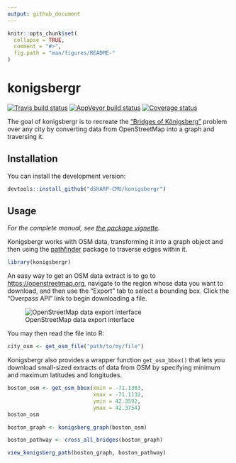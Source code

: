 ```yaml
---
output: github_document
---
```


<!-- README.md is generated from README.Rmd. Please edit that file -->

```r
knitr::opts_chunk$set(
  collapse = TRUE,
  comment = "#>",
  fig.path = "man/figures/README-"
)
```

# konigsbergr

[![Travis build status](https://travis-ci.org/dSHARP-CMU/konigsbergr.svg?branch=master)](https://travis-ci.org/dSHARP-CMU/konigsbergr)
[![AppVeyor build status](https://ci.appveyor.com/api/projects/status/github/dSHARP-CMU/konigsbergr?branch=master&svg=true)](https://ci.appveyor.com/project/dSHARP-CMU/konigsbergr)
[![Coverage status](https://codecov.io/gh/dSHARP-CMU/konigsbergr/branch/master/graph/badge.svg)](https://codecov.io/github/dSHARP-CMU/konigsbergr?branch=master)

The goal of konigsbergr is to recreate the ["Bridges of Königsberg"](https://en.wikipedia.org/wiki/Seven_Bridges_of_K%C3%B6nigsberg) problem over any city by converting data from OpenStreetMap into a graph and traversing it.

## Installation

You can install the development version:

```r
devtools::install_github("dSHARP-CMU/konigsbergr")
```

## Usage

_For the complete manual, see [the package vignette](https://dsharp-cmu.github.io/konigsbergr/articles/konigsbergr.html)._

Konigsbergr works with OSM data, transforming it into a graph object and then using the [pathfinder] package to traverse edges within it.

```r
library(konigsbergr)
```

An easy way to get an OSM data extract is to go to <https://openstreetmap.org>, navigate to the region whose data you want to download, and then use the "Export" tab to select a bounding box. Click the "Overpass API" link to begin downloading a file.

![OpenStreetMap data export interface](man/figures/osm_export.jpg)

You may then read the file into R:

```r
city_osm <- get_osm_file("path/to/my/file")
```

Konigsbergr also provides a wrapper function `get_osm_bbox()` that lets you download small-sized extracts of data from OSM by specifying minimum and maximum latitudes and longitudes.

```r
boston_osm <- get_osm_bbox(xmin = -71.1383,
                           xmax = -71.1132,
                           ymin = 42.3592,
                           ymax = 42.3754)
boston_osm

boston_graph <- konigsberg_graph(boston_osm)

boston_pathway <- cross_all_bridges(boston_graph)

view_konigsberg_path(boston_graph, boston_pathway)
```

[pathfinder]: https://github.com/dSHARP-CMU/pathfinder/
